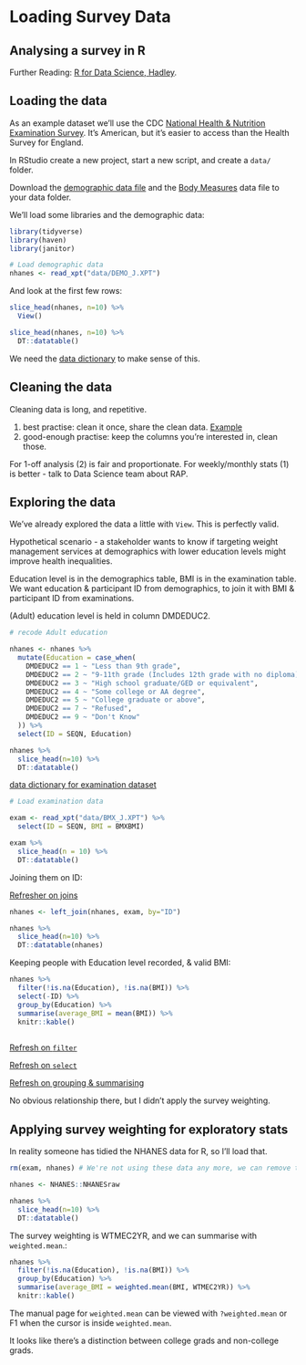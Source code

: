 # Loading Survey Data

## Analysing a survey in R

Further Reading: [R for Data Science, Hadley](https://r4ds.had.co.nz/introduction.html). 

## Loading the data

As an example dataset we'll use the CDC [National Health & Nutrition Examination Survey](https://wwwn.cdc.gov/nchs/nhanes/continuousnhanes/default.aspx?BeginYear=2017). It's American, but it's easier to access than the Health Survey for England.

In RStudio create a new project, start a new script, and create a `data/` folder.

Download the [demographic data file](https://wwwn.cdc.gov/nchs/nhanes/search/datapage.aspx?Component=Demographics&CycleBeginYear=2017) and the [Body Measures](https://wwwn.cdc.gov/nchs/nhanes/search/datapage.aspx?Component=Examination&CycleBeginYear=2017) data file to your data folder.

We'll load some libraries and the demographic data:

```{r message=FALSE, warning=FALSE}
library(tidyverse)
library(haven)
library(janitor)

# Load demographic data
nhanes <- read_xpt("data/DEMO_J.XPT")

```

And look at the first few rows:

```{r eval=FALSE, include=TRUE}
slice_head(nhanes, n=10) %>% 
  View()
```


```{r}
slice_head(nhanes, n=10) %>% 
  DT::datatable()

```

We need the [data dictionary](https://wwwn.cdc.gov/Nchs/Nhanes/2017-2018/DEMO_J.htm) to make sense of this.

## Cleaning the data

Cleaning data is long, and repetitive.

1. best practise: clean it once, share the clean data.  [Example](https://cran.r-project.org/web/packages/stats19/index.html)
2. good-enough practise: keep the columns you're interested in, clean those.

For 1-off analysis (2) is fair and proportionate. For weekly/monthly stats (1) is better - talk to Data Science team about RAP.

## Exploring the data

We've already explored the data a little with `View`. This is perfectly valid.

Hypothetical scenario - a stakeholder wants to know if targeting weight management services at demographics with lower education levels might improve health inequalities. 

Education level is in the demographics table, BMI is in the examination table. 
We want education & participant ID from demographics, to join it with BMI & participant ID from examinations.

(Adult) education level is held in column DMDEDUC2. 

```{r}
# recode Adult education

nhanes <- nhanes %>% 
  mutate(Education = case_when(
    DMDEDUC2 == 1 ~ "Less than 9th grade",
    DMDEDUC2 == 2 ~ "9-11th grade (Includes 12th grade with no diploma)",
    DMDEDUC2 == 3 ~ "High school graduate/GED or equivalent",
    DMDEDUC2 == 4 ~ "Some college or AA degree",
    DMDEDUC2 == 5 ~ "College graduate or above",
    DMDEDUC2 == 7 ~ "Refused",
    DMDEDUC2 == 9 ~ "Don't Know"
  )) %>% 
  select(ID = SEQN, Education)

nhanes %>% 
  slice_head(n=10) %>% 
  DT::datatable()
```

[data dictionary for examination dataset](https://wwwn.cdc.gov/Nchs/Nhanes/2017-2018/BMX_J.htm)

```{r}
# Load examination data

exam <- read_xpt("data/BMX_J.XPT") %>% 
  select(ID = SEQN, BMI = BMXBMI)

exam %>% 
  slice_head(n = 10) %>% 
  DT::datatable()

```

Joining them on ID:

[Refresher on joins](https://r4ds.had.co.nz/relational-data.html?q=join#inner-join)

```{r}

nhanes <- left_join(nhanes, exam, by="ID")

nhanes %>% 
  slice_head(n=10) %>% 
  DT::datatable(nhanes)
```

Keeping people with Education level recorded, & valid BMI:


```{r}

nhanes %>% 
  filter(!is.na(Education), !is.na(BMI)) %>% 
  select(-ID) %>% 
  group_by(Education) %>% 
  summarise(average_BMI = mean(BMI)) %>% 
  knitr::kable()
  

```

[Refresh on `filter`](https://r4ds.had.co.nz/transform.html?q=filter#filter-rows-with-filter)


[Refresh on `select`](https://r4ds.had.co.nz/transform.html?q=filter#select)


[Refresh on grouping & summarising](https://r4ds.had.co.nz/transform.html?q=filter#grouped-summaries-with-summarise)


No obvious relationship there, but I didn't apply the survey weighting.

## Applying survey weighting for exploratory stats

In reality someone has tidied the NHANES data for R, so I'll load that.


```{r}
rm(exam, nhanes) # We're not using these data any more, we can remove them from memory.

nhanes <- NHANES::NHANESraw

nhanes %>% 
  slice_head(n=10) %>% 
  DT::datatable()
```

The survey weighting is WTMEC2YR, and we can summarise with `weighted.mean`.:

```{r}
nhanes %>% 
  filter(!is.na(Education), !is.na(BMI)) %>% 
  group_by(Education) %>% 
  summarise(average_BMI = weighted.mean(BMI, WTMEC2YR)) %>% 
  knitr::kable()

```


The manual page for `weighted.mean` can be viewed with `?weighted.mean` or F1 when the cursor is inside `weighted.mean`. 

It looks like there's a distinction between college grads and non-college grads. 

